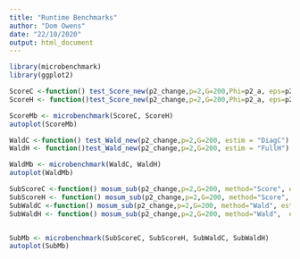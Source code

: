 ```yaml
---
title: "Runtime Benchmarks"
author: "Dom Owens"
date: "22/10/2020"
output: html_document
---
```


```r
library(microbenchmark)
library(ggplot2)
```


```r
ScoreC <-function() test_Score_new(p2_change,p=2,G=200,Phi=p2_a, eps=p2_eps, estim = "DiagC", var_estim = "Local")
ScoreH <- function()test_Score_new(p2_change,p=2,G=200,Phi=p2_a, eps=p2_eps, estim = "FullH", var_estim = "Local")

ScoreMb <- microbenchmark(ScoreC, ScoreH)
autoplot(ScoreMb)
```

```r
WaldC <-function() test_Wald_new(p2_change,p=2,G=200, estim = "DiagC")
WaldH <- function()test_Wald_new(p2_change,p=2,G=200, estim = "FullH")

WaldMb <- microbenchmark(WaldC, WaldH)
autoplot(WaldMb)
```



```r
SubScoreC <-function() mosum_sub(p2_change,p=2,G=200, method="Score", estim = "DiagC", kap = 1)
SubScoreH <- function() mosum_sub(p2_change,p=2,G=200, method="Score", estim = "FullH",  kap = 1) 
SubWaldC <-function() mosum_sub(p2_change,p=2,G=200, method="Wald", estim = "DiagC", kap = 1)
SubWaldH <- function() mosum_sub(p2_change,p=2,G=200, method="Wald",  estim = "FullH",  kap = 1) 


SubMb <- microbenchmark(SubScoreC, SubScoreH, SubWaldC, SubWaldH)
autoplot(SubMb)
```